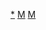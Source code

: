{{Navbox
|name = 中世紀音樂
|title=[[中世紀音樂]]
|group1 = [[樂派列表|樂派]]
|listclass=hlist
|list1  =  
*[[舊藝術]]
*[[新藝術(中世紀)|新藝術]]
*[[微細音樂]]
*[[布根第樂派]]
*[[Contenance Angloise]]
*[[聖母樂派]]
*[[聖馬歇爾樂派]] 
|group2 = [[乐器|中世紀樂器]]
|list2  = 
* [[风笛]]
*[[Bombard]]
*[[西特琴]]
*[[變號]]
*[[揚琴]]
*[[笛]]
*[[風管類音栓]]
*[[吉坦]]
*[[豎琴]]
*[[搖弦琴]]
*[[魯特琴]]
*[[利拉琴]]
*[[口簧琴]]
*[[曼陀林]]
*[[風琴]]
*[[薩泰里琴|薩特瑞]]
*[[直笛]]
*[[薩克布]]
*[[簫姆管]]
*[[單弦琴]]
*[[手搖琴]]
*[[维奥尔琴]]
*[[Zampogna]]
*[[齊特琴]]
|group3 = [[音樂形式]]
|list3  = 
*[[對唱]]
*[[Canso (歌)|Canso]]
*[[頌歌]]
*[[香頌]]
*[[吟誦]]
*[[康都曲]]
*[[自鞭者之歌]]
*[[短抒情詩]]
*[[禮拜式戲劇]]
*[[情歌（十四世紀）|情歌]]
*[[經文歌]]
*[[奧爾加農]]
*[[羅塔（音樂）|羅塔]]
*[[迴旋詩（音樂）|迴旋詩]] 
|group4 = [[作曲家列表|作曲家]]
|list4  =  
*[[弗朗索瓦·安德里厄]]
*[[阿博特·奧多]]
*[[諾特克]] 
*[[吉尔·班舒瓦]]
*[[赫德嘉·馮·賓根]]
*[[雅各布·波伦亚]]
*[[博萊特]]
*[[安東內洛·大·卡塞塔]]
*[[菲利普·德·卡塞塔]]
*[[唐納多·達·卡斯西亞]]
*[[奇科尼亞]] 
*[[克呂尼]] 
*[[柯爾蒂耶]] 
*[[培卓斯]]
*[[纪尧姆·迪费]]
*[[約翰·鄧斯泰布爾]]
*[[簡地羅·達·費瑞茲]]
*[[芬夏爾的高德瑞]] 
*[[喬萬尼·達·卡斯西亞]]
*[[洛倫佐·達·佛羅倫斯]]
*[[保羅·達·佛羅倫斯]]
*[[教宗額我略一世]] 
*[[吉爾曼斯（作曲家）|吉爾曼斯]] 
*[[羅伊·亨利]]
*[[赫巴德]] 
*[[弗朗西斯·蘭蒂尼]]
*[[阿諾德·拉丁]]
*[[利奧]]
*[[马兰·马雷]] 
*[[纪尧姆·德·马肖]]
*[[洛倫佐·馬西尼]]
*[[巴爾托利諾·達·帕多瓦]]
*[[利瑪竇·達·佩魯賈]] 
*[[尼科洛·達·佩魯賈]]
*[[列歐寧]]
*[[佩羅坦]]
*[[:en:Maestro Piero|皮耶羅]]
*[[利奧納爾·鮑爾]]
*[[雅各布]]
*[[索拉吉]]
*[[杜奧地羅]]
*[[亞當·的·聖·維克托]] 
*[[維特里]]
*[[懷科姆]]
|group5 = 國家和地區音樂派別
|list5  = [[早期的不列顛艾爾斯|不列顛艾爾斯]]
*[[賽普勒斯音樂]]
*[[法國音樂史]]
*[[德國吟遊詩人的演藝]]
*[[義大利經典音樂]]
*[[立陶宛音樂]]
*[[荷蘭福萊樂派]]
*[[葡萄牙音樂史]]
*[[西班牙音樂史]]
|group6 = [[音樂大融合|衍生和融合]]
|list6  =  
*[[中世紀民族搖滾]]
*[[中世紀金屬樂]]
*[[新中世紀音樂]] 
|group7 = 相關條目
|list7  = 
* [[葛利果聖歌]]
*[[放縱派吟游詩人]]
*[[單音]]
*[[義大利十四世紀音樂]]
*[[紐姆記譜法]]
*[[複音音樂]]
*[[遊吟詩人]]
}}<noinclude>
[[Category:中世纪音乐|*]]
[[Category:中世纪模板|M]]
[[Category:音樂類型模板|M]]
</noinclude>